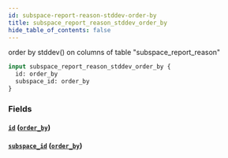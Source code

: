 ```yaml
---
id: subspace-report-reason-stddev-order-by
title: subspace_report_reason_stddev_order_by
hide_table_of_contents: false
---
```



order by stddev() on columns of table "subspace_report_reason"

```graphql
input subspace_report_reason_stddev_order_by {
  id: order_by
  subspace_id: order_by
}
```


### Fields

#### [`id`](#) ([`order_by`](../enums/order-by))




#### [`subspace_id`](#) ([`order_by`](../enums/order-by))






